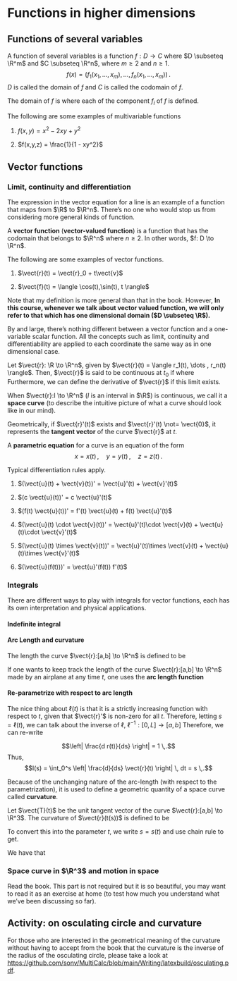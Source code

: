 \newpage

# Functions in higher dimensions


\textbf{Reading: Stewart Chapter 12, 13, Thomas Calculus Chapter 12, 13, Active Calculus Chapter 9}

## Functions of several variables

::: {.definition}
A function of several variables is a function
$f: D \to C$ where $D \subseteq \R^m$ and $C \subseteq \R^n$, where $m\geq 2$ and $n\geq 1$.
$$f({x}) = ( f_1(x_1,\dots, x_m),\dots, f_n(x_1,\dots, x_m)  ) \,.$$
$D$ is called the domain of $f$ and $C$ is called the codomain of $f$.
:::

The domain of $f$ is where each of the component $f_i$ of $f$ is defined.

::: {.example}
The following are some examples of multivariable functions

1. $f(x,y) = x^2 - 2xy + y^2$

2. $f(x,y,z) = \frac{1}{1 - xy^2}$
:::



## Vector functions

### Limit, continuity and differentiation

The expression in the vector equation for a line is an example of a function that maps from $\R$ to $\R^n$.
There's no one who would stop us from considering more general kinds of function.

::: {.definition}
A **vector function** (**vector-valued function**) is a function that has the codomain that belongs to $\R^n$ where $n\geq 2$. In other words, $f: D  \to \R^n$.
:::

::: {.example} 
The following are some examples of vector functions.

1. $\vect{r}(t) = \vect{r}_0 + t\vect{v}$

2. $\vect{f}(t) = \langle \cos(t),\sin(t), t \rangle$
:::

Note that my definition is more general than that in the book.
However,
**In this course, whenever we talk about vector valued function, we will only refer to 
that which has one dimensional domain ($D \subseteq \R$).**

By and large, there's nothing different between a vector function and
a one-variable scalar function.
All the concepts such as limit, continuity and differentiability are applied 
to each coordinate the same way as in one dimensional case.

::: {.theorem}
Let $\vect{r}: \R \to \R^n$, given by $\vect{r}(t) = \langle r_1(t), \dots , r_n(t) \rangle$.
Then, $\vect{r}$ is said to be continuous at $t_0$ if
\begin{equation*}
    \vect{r}(t_0) = \lim_{t\to t_0} \vect{r}(t) \,,
\end{equation*}
where
\begin{equation*}
    \lim_{t\to t_0} \vect{r}(t) = \langle \lim_{t\to t_0}r_1(t) , \dots , \lim_{t\to t_0} r_n(t) \rangle \,. 
\end{equation*}
Furthermore, we can define the derivative of $\vect{r}$
\begin{equation*}
    \frac{d}{dt} \vect{r}(t) = \vect{r}'(t) = \lim_{h\to 0} \frac{\vect{r}(t+h) - \vect{r}(t)}{h} 
\end{equation*}
if this limit exists.
:::

When $\vect{r}:I \to \R^n$ ($I$ is an interval in $\R$) is continuous,
we call it a **space curve** (to describe the intuitive picture of what
a curve should look like in our mind).

Geometrically, if $\vect{r}'(t)$ exists and $\vect{r}'(t) \not= \vect{0}$, it
represents the **tangent vector** of the curve $\vect{r}$ at $t$.

::: {.definition}
A **parametric equation** for a curve is an equation of the form
$$
x=x(t)\,, \quad  y = y(t)\,, \quad z = z(t) \,.
$$
:::


Typical differentiation rules apply.

::: {.theorem name="Differentiation rules"}
1. $(\vect{u}(t) + \vect{v}(t))' = \vect{u}'(t) + \vect{v}'(t)$

1. $(c \vect{u}(t))' = c \vect{u}'(t)$

1. $(f(t) \vect{u}(t))' = f'(t) \vect{u}(t) + f(t) \vect{u}'(t)$

1. $(\vect{u}(t) \cdot \vect{v}(t))' = \vect{u}'(t)\cdot \vect{v}(t) + \vect{u}(t)\cdot \vect{v}'(t)$

1. $(\vect{u}(t) \times \vect{v}(t))' = \vect{u}'(t)\times \vect{v}(t) + \vect{u}(t)\times \vect{v}'(t)$

1. $(\vect{u}(f(t)))' = \vect{u}'(f(t)) f'(t)$
:::


### Integrals
There are different ways to play with integrals for vector functions, 
each has its own interpretation and physical applications.

#### Indefinite integral
\begin{equation*}
    \int_a^b \vect{r}(t) \, dt = \left\langle \int_a^b r_1(t) \, dt, \int_a^b r_2(t) \, dt, \int_a^b r_3(t) \, dt \right\rangle
\end{equation*}

#### Arc Length and curvature

::: {.definition}
The length the curve $\vect{r}:[a,b] \to \R^n$ is defined to be
\begin{equation*}
L = \int_a^b \left| \vect{r}'(t) \right| \, dt \,.
\end{equation*}
:::

If one wants to keep track the length of the curve  $\vect{r}:[a,b] \to \R^n$ made by an airplane
at any time $t$, one uses the **arc length function**

\begin{equation*}
    \ell(t) = \int_a^t \left| \vect{r}'(u) \right| \, du \,.
\end{equation*}


#### Re-parametrize with respect to arc length {-}

The nice thing about $\ell(t)$ is that it is a strictly increasing function with respect to $t$,
given that $\vect{r}'$ is non-zero for all $t$.
Therefore, letting $s = \ell(t)$, we can talk about the inverse of $\ell$, $\ell^{-1}:[0,L] \to [a,b]$
\begin{equation*}
    t = \ell^{-1}(s) \,.
\end{equation*}
Therefore, we can re-write
\begin{equation*}
\vect{r}(t) = \vect{r}(\ell^{-1}(s)) \,.
\end{equation*}

::: {.theorem}
$$\left| \frac{d r(t)}{ds} \right| = 1 \,.$$
Thus,
$$l(s) = \int_0^s \left| \frac{d}{ds} \vect{r}(t) \right| \, dt = s \,.$$
:::

Because of the unchanging nature of the arc-length (with respect to the
parametrization),
it is used to define a geometric quantity of a space curve called __curvature__.

::: {.definition name="curvature"}
Let $\vect{T}(t)$ be the unit tangent vector of the curve $\vect{r}:[a,b] \to \R^3$.
The curvature of $\vect{r}(t(s))$ is defined to be
\begin{equation*}
    \kappa(s) = \left| \frac{d \vect{T}(t(s))}{ds}\right| \,.
\end{equation*}
:::

To convert this into the parameter $t$, we write $s= s(t)$ and use chain rule
to get.

::: {.theorem}
We have that
\begin{equation*}
    \kappa(s(t)) =  \frac{|\vect{T}'(t)|}{|\vect{r}'(t)|}   \,.
\end{equation*}
:::

### Space curve in $\R^3$ and motion in space

Read the book. This part is not required but it is so beautiful, you may want to read it
as an exercise at home (to test how much you understand what we've been discussing so far).

## Activity: on osculating circle and curvature

For those who are interested in the geometrical meaning of the curvature without having
to accept from the book that the curvature is the inverse of the radius of the osculating circle,
please take a look at [https://github.com/sonv/MultiCalc/blob/main/Writing/latexbuild/osculating.pdf](https://github.com/sonv/MultiCalc/blob/main/Writing/latexbuild/osculating.pdf).


